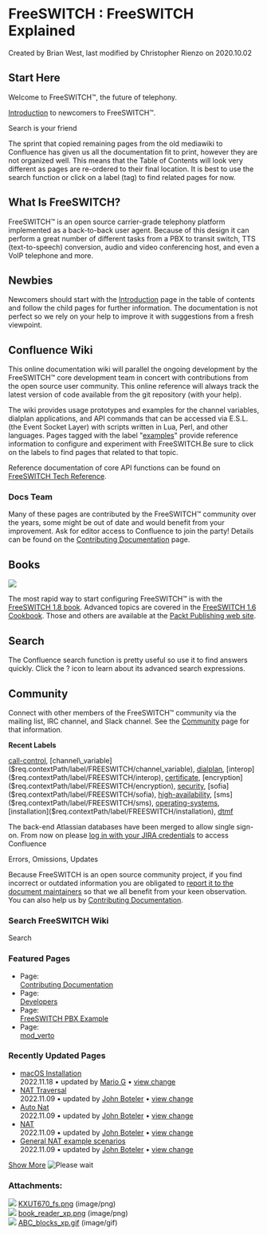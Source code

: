 
#   FreeSWITCH : FreeSWITCH Explained 

 Created by  Brian West, last modified by  Christopher Rienzo on 2020.10.02

## Start Here  

Welcome to FreeSWITCH™, the future of telephony.

[Introduction](./Introduction/index.mdx#api) to newcomers to FreeSWITCH™.

  
Search is your friend

The sprint that copied remaining pages from the old mediawiki to Confluence has given us all the documentation fit to print, however they are not organized well. This means that the Table of Contents will look very different as pages are re-ordered to their final location. It is best to use the search function or click on a label (tag) to find related pages for now.

  
## What Is FreeSWITCH?

FreeSWITCH™ is an open source carrier-grade telephony platform implemented as a back-to-back user agent. Because of this design it can perform a great number of different tasks from a PBX to transit switch, TTS (text-to-speech) conversion, audio and video conferencing host, and even a VoIP telephone and more.

## Newbies

Newcomers should start with the [Introduction](./Introduction/index.mdx#api) page in the table of contents and follow the child pages for further information. The documentation is not perfect so we rely on your help to improve it with suggestions from a fresh viewpoint.

## Confluence Wiki

This online documentation wiki will parallel the ongoing development by the FreeSWITCH™ core development team in concert with contributions from the open source user community. This online reference will always track the latest version of code available from the git repository (with your help).

The wiki provides usage prototypes and examples for the channel variables, dialplan applications, and API commands that can be accessed via E.S.L. (the Event Socket Layer) with scripts written in Lua, Perl, and other languages. Pages tagged with the label "[examples](https://freeswitch.org/confluence/label/FREESWITCH/examples)" provide reference information to configure and experiment with FreeSWITCH.Be sure to click on the labels to find pages that related to that topic.

Reference documentation of core API functions can be found on [FreeSWITCH Tech Reference](http://docs.freeswitch.org/).

### Docs Team

Many of these pages are contributed by the FreeSWITCH™ community over the years, some might be out of date and would benefit from your improvement. Ask for editor access to Confluence to join the party! Details can be found on the [Contributing Documentation](Community/Contributing-Documentation/index.mdx#about) page.

  
## Books

![](/attachments/1048580/2162730.png)

The most rapid way to start configuring FreeSWITCH™ is with the [FreeSWITCH 1.8 book](https://www.packtpub.com/product/freeswitch-1-8/9781785889134). Advanced topics are covered in the [FreeSWITCH 1.6 Cookbook](https://www.packtpub.com/product/freeswitch-1-6-cookbook/9781785280917). Those and others are available at the [Packt Publishing web site](https://www.packtpub.com/catalogsearch/result/?q=freeswitch).

## Search

The Confluence search function is pretty useful so use it to find answers quickly. Click the ? icon to learn about its advanced search expressions.

## Community

Connect with other members of the FreeSWITCH™ community via the mailing list, IRC channel, and Slack channel. See the [Community](Community/index.mdx#irc) page for that information.
  
  
**Recent Labels**

[call-control]($req.contextPath/label/FREESWITCH/call-control), [channel\_variable]($req.contextPath/label/FREESWITCH/channel_variable), [dialplan]($req.contextPath/label/FREESWITCH/dialplan), [interop]($req.contextPath/label/FREESWITCH/interop), [certificate]($req.contextPath/label/FREESWITCH/certificate), [encryption]($req.contextPath/label/FREESWITCH/encryption), [security]($req.contextPath/label/FREESWITCH/security), [sofia]($req.contextPath/label/FREESWITCH/sofia), [high-availability]($req.contextPath/label/FREESWITCH/high-availability), [sms]($req.contextPath/label/FREESWITCH/sms), [operating-systems]($req.contextPath/label/FREESWITCH/operating-systems), [installation]($req.contextPath/label/FREESWITCH/installation), [dtmf]($req.contextPath/label/FREESWITCH/dtmf) 

The back-end Atlassian databases have been merged to allow single sign-on. From now on please [log in with your JIRA credentials](https://jira.freeswitch.org) to access Confluence

Errors, Omissions, Updates

Because FreeSWITCH is an open source community project, if you find incorrect or outdated information you are obligated to [report it to the document maintainers](https://jira.freeswitch.org/browse/DOCS) so that we all benefit from your keen observation. You can also help us by [Contributing Documentation](./Community/Contributing-Documentation/index.mdx#about).

### Search FreeSWITCH Wiki

Search 

### Featured Pages

* Page:  
[Contributing Documentation](/confluence/display/FREESWITCH/Contributing+Documentation)
* Page:  
[Developers](/confluence/display/FREESWITCH/Developers)
* Page:  
[FreeSWITCH PBX Example](/confluence/display/FREESWITCH/FreeSWITCH+PBX+Example)
* Page:  
[mod\_verto](/confluence/display/FREESWITCH/mod_verto)

### Recently Updated Pages

* [macOS Installation](macOS-Installation_9634508.html "FreeSWITCH")  
 2022.11.18 • updated by [Mario G](/confluence/display/~Mario+G) • [view change](/confluence/pages/diffpagesbyversion.action?pageId=9634508&selectedPageVersions=517&selectedPageVersions=516)
* [NAT Traversal](NAT-Traversal_3375417.html "FreeSWITCH")  
 2022.11.09 • updated by [John Boteler](/confluence/display/~boteman) • [view change](/confluence/pages/diffpagesbyversion.action?pageId=3375417&selectedPageVersions=18&selectedPageVersions=17)
* [Auto Nat](Auto-Nat_6587487.html "FreeSWITCH")  
 2022.11.09 • updated by [John Boteler](/confluence/display/~boteman) • [view change](/confluence/pages/diffpagesbyversion.action?pageId=6587487&selectedPageVersions=11&selectedPageVersions=10)
* [NAT](NAT_6587473.html "FreeSWITCH")  
 2022.11.09 • updated by [John Boteler](/confluence/display/~boteman) • [view change](/confluence/pages/diffpagesbyversion.action?pageId=6587473&selectedPageVersions=6&selectedPageVersions=5)
* [General NAT example scenarios](General-NAT-example-scenarios_13173280.html "FreeSWITCH")  
 2022.11.09 • updated by [John Boteler](/confluence/display/~boteman) • [view change](/confluence/pages/diffpagesbyversion.action?pageId=13173280&selectedPageVersions=3&selectedPageVersions=2)

[Show More](/confluence/plugins/recently-updated/changes.action?theme=concise&pageSize=5&startIndex=5&searchToken=1691845&spaceKeys=FREESWITCH&contentType=page) ![Please wait](/images/icons/wait.gif) 

### Attachments:

![](/images/icons/bullet_blue.gif) [KXUT670\_fs.png](/attachments/1048580/2162690.png) (image/png)  
![](/images/icons/bullet_blue.gif) [book\_reader\_xp.png](/attachments/1048580/2162730.png) (image/png)  
![](/images/icons/bullet_blue.gif) [ABC\_blocks\_xp.gif](/attachments/1048580/2162731.gif) (image/gif)  


